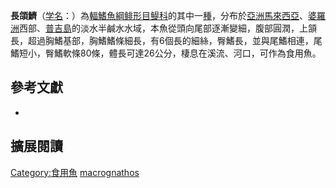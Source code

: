 {{Speciesbox
| image = 
| image_width = 250px
| status = NE
| status_system = IUCN3.1
| taxon= Coilia macrognathos
| authority = [[Bleeker|Bleeker]], 1852
| synonyms = *''Coïlia macrognathos''<br /><small>Bleeker, 1852</small>
*''Coilia macrognathus''<br /><small>Bleeker, 1852</small>
}}
'''長頜鱭'''（[[学名|学名]]：''{{lang|la|Coilia macrognathos}}''）為[[輻鰭魚綱|輻鰭魚綱]][[鲱形目|鲱形目]][[鳀科|鳀科]]的其中一[[種|種]]，分布於[[亞洲|亞洲]][[馬來西亞|馬來西亞]]、[[婆羅洲|婆羅洲]]西部、[[普吉島|普吉島]]的淡水半鹹水水域，本魚從頭向尾部逐漸變細，腹部圓潤，上頷長，超過胸鰭基部，胸鰭鰭條細長，有6個長的細絲，臀鰭長，並與尾鰭相連，尾鰭短小，臀鰭軟條80條，體長可達26公分，棲息在溪流、河口，可作為食用魚。

== 參考文獻 ==
*{{FishBase_species|genus=Coilia|species=macrognathos|year=2012|month=6}}

== 擴展閱讀 ==
{{refbegin}}
{{wikispecies-inline|Coilia macrognathos|長頜鱭}}
{{refend}}
{{Taxonbar|from=Q3939609}}

[[Category:食用魚|Category:食用魚]]
[[Category:鱭屬|macrognathos]]